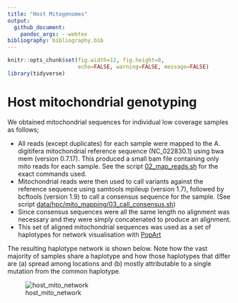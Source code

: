 ```yaml
---
title: "Host Mitogenomes"
output:
  github_document:
    pandoc_args: --webtex
bibliography: bibliography.bib
---
```


```r
knitr::opts_chunk$set(fig.width=12, fig.height=8,
                      echo=FALSE, warning=FALSE, message=FALSE)
library(tidyverse)
```


# Host mitochondrial genotyping

We obtained mitochondrial sequences for individual low coverage samples as follows;

- All reads (except duplicates) for each sample were mapped to the A. digitifera mitochondrial reference sequence (NC_022830.1) using bwa mem (version 0.7.17).  This produced a small bam file containing only mito reads for each sample. See the script [02_map_reads.sh](data/hpc/mito_mapping/02_map_reads.sh) for the exact commands used.  
- Mitochondrial reads were then used to call variants against the reference sequence using samtools mpileup (version 1.7), followed by bcftools (version 1.9) to call a consensus sequence for the sample. (See script [data/hpc/mito_mapping/03_call_consensus.sh](03_call_consensus.sh))
- Since consensus sequences were all the same length no alignment was necessary and they were simply concatenated to produce an alignment. 
- This set of aligned mitochondrial sequences was used as a set of haplotypes for network visualisation with [PopArt](http://popart.otago.ac.nz/index.shtml)

The resulting haplotype network is shown below. Note how the vast majority of samples share a haplotype and how those haplotypes that differ are (a) spread among locations and (b) mostly attributable to a single mutation from the common haplotype.

![host_mito_network](data/hpc/mito_mapping/AllSamplesMitoConsensus_PopArt.svg)
